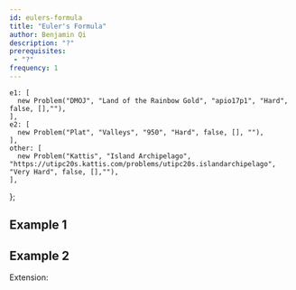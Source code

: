 ```yaml
---
id: eulers-formula
title: "Euler's Formula"
author: Benjamin Qi
description: "?"
prerequisites: 
 - "?"
frequency: 1
---
```



    e1: [
      new Problem("DMOJ", "Land of the Rainbow Gold", "apio17p1", "Hard", false, [],""),
    ],
    e2: [
      new Problem("Plat", "Valleys", "950", "Hard", false, [], ""),
    ],
    other: [
      new Problem("Kattis", "Island Archipelago", "https://utipc20s.kattis.com/problems/utipc20s.islandarchipelago", "Very Hard", false, [],""),
    ],
};

## Example 1

<Problems problems={problems.e1} />

## Example 2

<Problems problems={problems.e2} />

Extension:

<Problems problems={problems.other} />